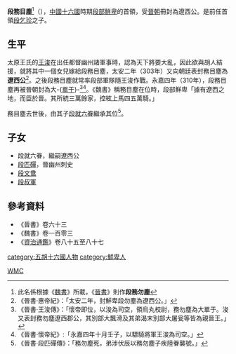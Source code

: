 '''段務目塵'''<ref>此名係根據《[[魏書|魏書]]》所載，《[[晉書|晉書]]》則作'''段務勿塵'''</ref>（{{bd|？||？||}}），[[中國|中國]][[十六國|十六國]]時期[[段部鮮卑|段部鮮卑]]的首領，受[[晉朝|晉朝]]冊封為遼西公。是前任首領[[段乞珍|段乞珍]]之子。

== 生平 ==
太原王氏的[[王浚|王浚]]在出任都督幽州諸軍事時，認為天下將要大亂，因此欲與胡人結援，就將其中一個女兒嫁給段務目塵，太安二年（303年）又向朝廷表封務目塵為'''遼西公'''<ref>《晉書·惠帝紀》：「太安二年，封鮮卑段勿塵為遼西公。」</ref>。之後段務目塵就常率段部軍隊隨王浚作戰。永嘉四年（310年），段務目塵再被晉朝封為大-{[[單于|單于]]}-<REF>《晉書·王浚傳》：「懷帝即位，以浚為司空，領烏丸校尉，務勿塵為大單于。浚又表封務勿塵遼西郡公，其別部大飄滑及其弟渴末別部大屠瓮等皆為親晉王。」</REF><REF>《晉書·懷帝紀》:「永嘉四年十月壬子，以驃騎將軍王浚為司空。」</REF>。《魏書》稱務目塵在位時，段部鮮卑「據有遼西之地，而臣於晉。其所統三萬餘家，控絃上馬四五萬騎。」

務目塵去世後，由其子[[段就六眷|段就六眷]]繼承其位<REF>《晉書·段匹磾傳》：「務勿塵死，弟涉伏辰以務勿塵子疾陸眷襲號。」</REF>。

== 子女 ==
*段就六眷，繼嗣遼西公
*[[段匹磾|段匹磾]]，晉幽州刺史
*[[段文鴦|段文鴦]]
*[[段叔軍|段叔軍]]

{{中国皇帝|父[[段乞珍|段乞珍]]|子[[段就六眷|段就六眷]]|[[东晋十六国君主列表#段部鮮卑|段部鮮卑]]首領<br>遼西公|？-？}}

==參考資料==
*《晉書》卷六十三
*《魏書》卷一百零三
*《[[資治通鑑|資治通鑑]]》卷八十五至八十七
{{reflist}}

[[category:五胡十六國人物|category:五胡十六國人物]] 
[[category:鮮卑人|category:鮮卑人]]
[[Category:段姓|WMC]]